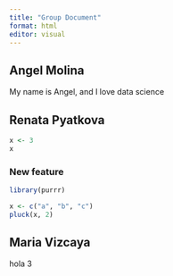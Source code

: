 ```yaml
---
title: "Group Document"
format: html
editor: visual
---
```


## Angel Molina

My name is Angel, and I love data science

## Renata Pyatkova

```r
x <- 3
x
```

### New feature

```r
library(purrr)
```

```r
x <- c("a", "b", "c")
pluck(x, 2)
```

## Maria Vizcaya

hola 3
